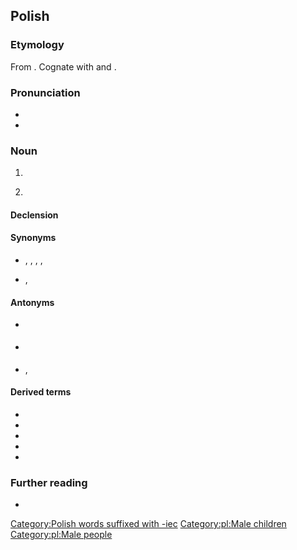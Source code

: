 ==Polish==

===Etymology===
From {{affix|pl|chłop|-iec}}. Cognate with {{cog|cs|chlapec}} and {{cog|sk|chlapec}}.

===Pronunciation===
* {{pl-IPA}}
* {{audio|Pl-chłopiec.ogg|Audio|lang=pl}}

===Noun===
{{pl-noun|m-pr|dim=chłopczyk}}

# {{l|en|boy|t=a male child}}
# {{lb|pl|colloquial|dated}} {{l|en|boyfriend|t=a male romantic partner}}

====Declension====
{{pl-decl-noun-m-pr|dats=chłopcu}}

====Synonyms====
* {{sense|a male child}}  {{l|pl|chłopak}}, {{l|pl|młodzik}}, {{l|pl|podrostek}}, {{l|pl|młodzieniec}}, {{l|pl|małolat}}
* {{sense|a male romantic partner}} {{l|pl|chłopak}}, {{l|pl|partner}}

====Antonyms====
* {{sense|a male child, by age}} {{l|pl|mężczyzna}}
* {{sense|a male child, by gender}} {{l|pl|dziewczyna}}
* {{sense|a male romantic partner}} {{l|pl|dziewczyna}}, {{l|pl|partnerka}}

====Derived terms====
* {{l|pl|chłopięcy}}
* {{l|pl|chłopięcość}}
* {{l|pl|chłopczyca}}
* {{l|pl|chłop}}
* {{l|pl|chłopieć}}

===Further reading===
* {{R:PWN}}

[[Category:Polish words suffixed with -iec]]
[[Category:pl:Male children]]
[[Category:pl:Male people]]